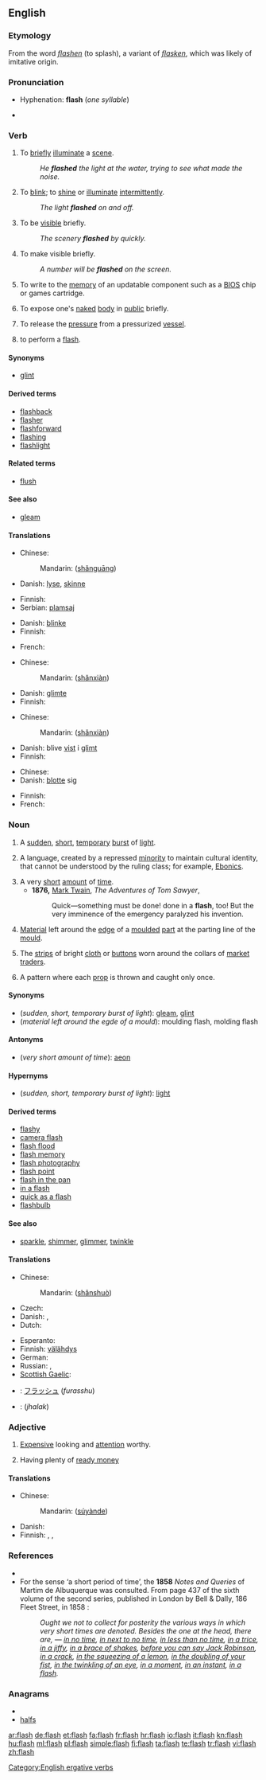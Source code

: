 {{wikipedia}}
{{also|Flash}}
==English==

===Etymology===
From the {{etyl|enm}} word ''[[flashen]]'' (to splash), a variant of ''[[flasken]]'', which was likely of imitative origin.

===Pronunciation===
* Hyphenation: '''flash''' (''one syllable'')
*: {{rhymes|æʃ}}
* {{audio|en-us-flash.ogg|Audio (US)}}

===Verb===
{{en-verb|flash|es}}

# To [[brief]]ly [[illuminate]] a [[scene]].
#: ''He '''flashed''' the light at the water, trying to see what made the noise.''
# To [[blink]]; to [[shine]] or [[illuminate]] [[intermittent]]ly.
#: ''The light '''flashed''' on and off.''
# To be [[visible]] briefly.
#: ''The scenery '''flashed''' by quickly.''
# To make visible briefly.
#: ''A number will be '''flashed''' on the screen.''
# {{computing}} To write to the [[memory]] of an updatable component such as a [[BIOS]] chip or games cartridge.
# {{ambitransitive|informal}} To expose one's [[naked]] [[body]] in [[public]] briefly.
# {{metallurgy}} To release the [[pressure]] from a pressurized [[vessel]].
# {{context|[[juggling]]}} to perform a [[#Noun|flash]].

====Synonyms====
* {{sense|to briefly illuminate}} [[glint]]

====Derived terms====
* [[flashback]]
* [[flasher]]
* [[flashforward]]
* [[flashing]]
* [[flashlight]]

====Related terms====
* [[flush]] {{qualifier|possibly}}

====See also====
* [[gleam]]

====Translations====
{{trans-top|briefly illuminate a scene}}
* Chinese:
*: Mandarin: {{zh-ts|閃光|闪光}} ([[shǎn]][[guāng]])
* Danish: [[lyse]], [[skinne]]
{{trans-mid}}
* Finnish: {{t-|fi|väläyttää}}
* Serbian: [[plamsaj]]
{{trans-bottom}}

{{trans-top|blink}}
* Danish: [[blinke]]
* Finnish: {{t-|fi|vilkkua}}
{{trans-mid}}
* French: {{t+|fr|clignoter}}
{{trans-bottom}}

{{trans-top|be visible briefly}}
* Chinese:
*: Mandarin: {{zh-ts|[[閃]][[現]]|[[闪]][[现]]}} ([[shǎn]][[xiàn]])
{{trans-mid}}
* Danish: [[glimte]]
* Finnish: {{t-|fi|välähtää}}
{{trans-bottom}}

{{trans-top|make visible briefly}}
* Chinese:
*: Mandarin: {{zh-ts|[[使]][[閃]][[現]]|[[使]][[闪]][[现]]}} ([[shǎn]][[xiàn]])
{{trans-mid}}
* Danish: blive [[vise|vist]] i [[glimt]]
* Finnish: {{t-|fi|vilauttaa}}
{{trans-bottom}}

{{trans-top|expose one's naked body briefly in public}}
* Chinese: {{zh-zh-p|故意走光|gùyìzǒuguāng}}
* Danish: [[blotte]] sig
{{trans-mid}}
* Finnish: {{t-|fi|viuhahtaa}}
* French: {{t|fr|s'exhiber}}
{{trans-bottom}}

===Noun===
{{en-noun|flashes}}

# A [[sudden]], [[short]], [[temporary]] [[burst]] of [[light]].
# {{linguistics}} A language, created by a repressed [[minority]] to maintain cultural identity, that cannot be understood by the ruling class; for example, [[Ebonics]].
# A very [[short]] [[amount]] of [[time]].
#* '''1876,''' [[w:Mark Twain|Mark Twain]], ''The Adventures of Tom Sawyer'',
#*: Quick—something must be done! done in a '''flash''', too! But the very imminence of the emergency paralyzed his invention.
# [[material|Material]] left around the [[edge]] of a [[mould|moulded]] [[part]] at the parting line of the [[mould]].
# {{Cockney}} The [[strips]] of bright [[cloth]] or [[buttons]] worn around the collars of [[market]] [[traders]].
# {{juggling}} A pattern where each [[prop]] is thrown and caught only once.

====Synonyms====
* (''sudden, short, temporary burst of light''): [[gleam]], [[glint]]
* (''material left around the egde of a mould''): moulding flash, molding flash

====Antonyms====
* (''very short amount of time''): [[aeon]]

====Hypernyms====
* (''sudden, short, temporary burst of light''): [[light]]

====Derived terms====
* [[flashy]]
* [[camera flash]]
* [[flash flood]]
* [[flash memory]]
* [[flash photography]]
* [[flash point]]
* [[flash in the pan]]
* [[in a flash]]
* [[quick as a flash]]
* [[flashbulb]]

====See also====
* [[sparkle]], [[shimmer]], [[glimmer]], [[twinkle]]

====Translations====
{{trans-top|burst of light}}
* Chinese:
*: Mandarin: {{zh-ts|閃爍|闪烁}} ([[shǎn]][[shuò]])
* Czech: {{t-|cs|záblesk|m}}
* Danish: {{t-|da|glimt|n}}, {{t-|da|lyn|n}}
* Dutch: {{t-|nl|flits|f}}
{{trans-mid}}
* Esperanto: {{t-|eo|ekbrilo|xs=Esperanto}}
* Finnish: [[välähdys]]
* German: {{t+|de|Blitz|m}}
* Russian: {{t+|ru|вспышка|f|tr=vspýška}}, {{t+|ru|сверкание|n|tr=sv'erkánije}}
* [[Scottish Gaelic]]: {{t|gd|lasair|f}}
{{trans-bottom}}

{{checktrans-top}}
* {{ttbc|Japanese}}: [[フラッシュ]] (''furasshu'')
* {{ttbc|Urdu}}: (''jhalak'')
{{trans-bottom}}

===Adjective===
{{en-adj}}

# {{context|British|and|NZ|slang}} [[expensive|Expensive]] looking and [[attention]] worthy.
# {{UK|of a person}} Having plenty of [[ready money]]

====Translations====
{{trans-top|expensive looking and attention worthy}}
* Chinese:
*: Mandarin: {{zh-ts|[[俗]][[豔]]的|[[俗]][[艳]]的}} ([[sú]][[yàn]][[de]])
{{trans-mid}}
* Danish: {{t-|da|flot}}
* Finnish: {{t-|fi|pramea}}, {{t+|fi|korea}}, {{t-|fi|fiini}}
{{trans-bottom}}

===References===
* {{R:Online Etymology Dictionary}}
* For the sense ‘a short period of time’, the '''1858''' ''Notes and Queries'' of Martim de Albuquerque was consulted. From page 437 of the sixth volume of the second series, published in London by Bell & Dally, 186 Fleet Street, in 1858 :
*: ''Ought we not to collect for posterity the various ways in which very short times are denoted. Besides the one at the head, there are, — [[in no time]], [[in next to no time]], [[in less than no time]], [[in a trice]], [[in a jiffy]], [[in a brace of shakes]], [[before you can say Jack Robinson]], [[in a crack]], [[in the squeezing of a lemon]], [[in the doubling of your fist]], [[in the twinkling of an eye]], [[in a moment]], [[in an instant]], [[in a flash]].''

===Anagrams===
* {{alphagram|afhls}}
* [[halfs#English|halfs]]


[[Category:English ergative verbs]]

[[ar:flash]]
[[de:flash]]
[[et:flash]]
[[fa:flash]]
[[fr:flash]]
[[hr:flash]]
[[io:flash]]
[[it:flash]]
[[kn:flash]]
[[hu:flash]]
[[ml:flash]]
[[pl:flash]]
[[simple:flash]]
[[fi:flash]]
[[ta:flash]]
[[te:flash]]
[[tr:flash]]
[[vi:flash]]
[[zh:flash]]